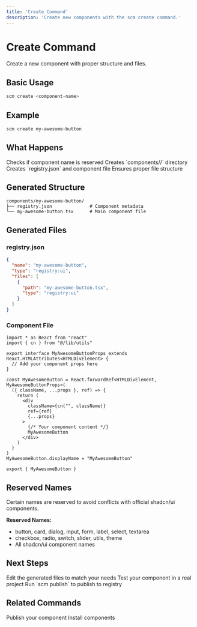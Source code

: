 ```yaml
---
title: 'Create Command'
description: 'Create new components with the scm create command.'
---
```


# Create Command

Create a new component with proper structure and files.

## Basic Usage

```bash
scm create <component-name>
```

## Example

```bash
scm create my-awesome-button
```

## What Happens

<Steps>
  <Step title="Validate Name">
    Checks if component name is reserved
  </Step>
  <Step title="Create Directory">
    Creates `components/<name>/` directory
  </Step>
  <Step title="Generate Files">
    Creates `registry.json` and component file
  </Step>
  <Step title="Verify Structure">
    Ensures proper file structure
  </Step>
</Steps>

## Generated Structure

```
components/my-awesome-button/
├── registry.json              # Component metadata
└── my-awesome-button.tsx      # Main component file
```

## Generated Files

### registry.json

```json
{
  "name": "my-awesome-button",
  "type": "registry:ui",
  "files": [
    {
      "path": "my-awesome-button.tsx",
      "type": "registry:ui"
    }
  ]
}
```

### Component File

```tsx
import * as React from "react"
import { cn } from "@/lib/utils"

export interface MyAwesomeButtonProps extends React.HTMLAttributes<HTMLDivElement> {
  // Add your component props here
}

const MyAwesomeButton = React.forwardRef<HTMLDivElement, MyAwesomeButtonProps>(
  ({ className, ...props }, ref) => {
    return (
      <div
        className={cn("", className)}
        ref={ref}
        {...props}
      >
        {/* Your component content */}
        MyAwesomeButton
      </div>
    )
  }
)
MyAwesomeButton.displayName = "MyAwesomeButton"

export { MyAwesomeButton }
```

## Reserved Names

<Callout>
  Certain names are reserved to avoid conflicts with official shadcn/ui components.
</Callout>

**Reserved Names:**
- button, card, dialog, input, form, label, select, textarea
- checkbox, radio, switch, slider, utils, theme
- All shadcn/ui component names

## Next Steps

<Steps>
  <Step title="Customize">
    Edit the generated files to match your needs
  </Step>
  <Step title="Test">
    Test your component in a real project
  </Step>
  <Step title="Publish">
    Run `scm publish` to publish to registry
  </Step>
</Steps>

## Related Commands

<CardGroup cols={2}>
  <Card title="scm publish" href="/cli/publish">
    Publish your component
  </Card>
  <Card title="scm add" href="/cli/add">
    Install components
  </Card>
</CardGroup> 